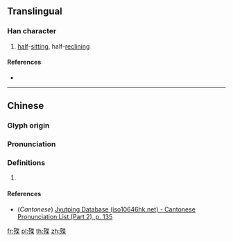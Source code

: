 ==Translingual==

===Han character===
{{Han char|rn=78|rad=歹|as=09|sn=13|four=|canj=MNPTD|ids=⿰歹枼}}

# [[half]]-[[sitting]], half-[[reclining]]

====References====
* {{Han ref|kx=0582.140|dkj=16523|dj=0975.130|hdz=21391.040|uh=6B9C|ud=27548}}

----

==Chinese==
{{zh-forms}}

===Glyph origin===
{{Han etym}}

===Pronunciation===
{{zh-pron
|m=dié
|c=jip6,dip6
|mc=y
|oc=y
|ma=
|cat=v
}}

===Definitions===
{{zh-hanzi}}

# {{rfdef|lang=zh}}

====References====
* (''Cantonese'') [http://www.iso10646hk.net/jp/document/download.jsp Jyutping Database (iso10646hk.net) - Cantonese Pronunciation List (Part 2), p. 135]

[[fr:殜]]
[[pl:殜]]
[[th:殜]]
[[zh:殜]]